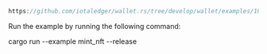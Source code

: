 
<DotEnvWarning />

```rust reference
https://github.com/iotaledger/wallet.rs/tree/develop/wallet/examples/10_mint_nft.rs
```

Run the example by running the following command:

<CodeBlock className="language-bash">
    cargo run --example mint_nft --release
</CodeBlock>